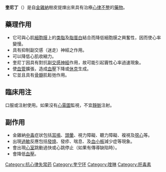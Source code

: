 {{drugbox
| image = quinidine2d.png
| image2 =
| PubChem = 5953
| Width = 195
|DrugBank = APRD00136
| CAS_number_Ref = {{cascite|correct|??}}
| CAS_number = 56-54-2
| ATC_prefix = C01
| ATC_suffix = BA01
| PubChem2 = 441074
| IUPHAR_ligand = 2342
| DrugBank_Ref = {{drugbankcite|correct|drugbank}}
| DrugBank2 = DB00908
| ChemSpiderID_Ref = {{chemspidercite|correct|chemspider}}
| ChemSpiderID = 389880
| KEGG_Ref = {{keggcite|changed|kegg}}
| KEGG = D08458
| UNII_Ref = {{fdacite|correct|FDA}}
| UNII = ITX08688JL
| ChEBI_Ref = {{ebicite|correct|EBI}}
| ChEBI = 28593
| ChEMBL_Ref = {{ebicite|changed|EBI}}
| ChEMBL = 97
|IUPAC_name =  (9''S'')-6'-methoxycinchonan- 9-ol
|Other names
| C=20 | H=24 | N=2 | O=2
|molecular_weight = 324.417 g/mol
|bioavailability = 70-80%
|elimination_half-life = 6-8h
|routes_of_administration = 口服
|metabolism = 50-90% [[肝脏|肝脏]]
|excretion = [[肾脏|肾脏]]
| synonyms = 
}}
{{medical}}
'''奎尼丁'''（{{lang|en|'''Quinidine'''}}）是自[[金雞納|金雞納]]樹皮提煉出來具有治療[[心律不整|心律不整]]的[[藥物|藥物]]。

== 藥理作用 ==
*它可與心肌[[細胞膜|細胞膜]]上的[[脂質|类脂]]及[[脂蛋白|脂蛋白]]結合而降低細胞膜之興奮性，因而使心率變慢。
*具有抑制副交感（迷走）神經之作用。
*可以降低心肌收縮力。
*奎尼丁因具有對抗副[[交感神經|交感神經]]作用，故可能引起竇性心率過速現象。
*使[[血管|血管]]擴張，造成[[血壓|血壓]]下降或[[休克|休克]]生成。
*它並且具有[[骨髓|骨髓]]肌鬆弛作用。

== 臨床用注 ==
口服或注射使用。如果沒有[[心電圖|心電圖]]監視，不宜[[靜脈|靜脈]]注射。

== 副作用 ==
*金雞納[[中毒|中毒]]症狀包括[[耳鳴|耳鳴]]、[[頭暈|頭暈]]、視力障礙、聽力障礙、複視及[[噁心|噁心]]等。
*出現[[過敏|過敏]]反應包括[[發燒|發燒]]、發疹、喘息、及[[血小板|血小板]]減少症等現象。
*會出現[[心室|心室]]跳動過快或心跳停止（如果有傳導缺陷時）。
*會降低[[血壓|血壓]]。

{{通道阻滞剂}}
{{抗心律失常药}}
{{Chromalveolate antiparasitics}}
{{药学小作品}}

[[Category:抗心律失常药|Category:抗心律失常药]]
[[Category:奎宁环|Category:奎宁环]]
[[Category:喹啉|Category:喹啉]]
[[Category:肝毒素|Category:肝毒素]]